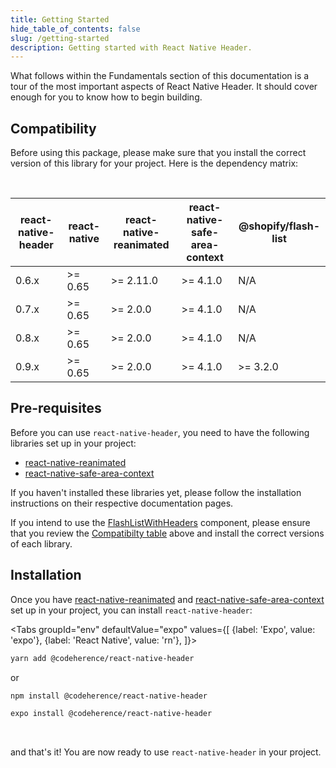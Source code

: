 ```yaml
---
title: Getting Started
hide_table_of_contents: false
slug: /getting-started
description: Getting started with React Native Header.
---
```



What follows within the Fundamentals section of this documentation is a tour of the most important aspects of React Native Header. It should cover enough for you to know how to begin building.

## Compatibility

Before using this package, please make sure that you install the correct version of this library for your project. Here is the dependency matrix:

<br />

| react-native-header | react-native | react-native-reanimated | react-native-safe-area-context | @shopify/flash-list |
| ------------------- | ------------ | ----------------------- | ------------------------------ | ------------------- |
| 0.6.x               | >= 0.65      | >= 2.11.0               | >= 4.1.0                       | N/A                 |
| 0.7.x               | >= 0.65      | >= 2.0.0                | >= 4.1.0                       | N/A                 |
| 0.8.x               | >= 0.65      | >= 2.0.0                | >= 4.1.0                       | N/A                 |
| 0.9.x               | >= 0.65      | >= 2.0.0                | >= 4.1.0                       | >= 3.2.0            |

## Pre-requisites

Before you can use `react-native-header`, you need to have the following libraries set up in your project:

- [react-native-reanimated](https://github.com/software-mansion/react-native-reanimated)
- [react-native-safe-area-context](https://github.com/th3rdwave/react-native-safe-area-context)

If you haven't installed these libraries yet, please follow the installation instructions on their respective documentation pages.

If you intend to use the [FlashListWithHeaders](/docs/components/flash-list-with-headers) component, please ensure that you review the [Compatibilty table](/docs/getting-started#compatibility) above and install the correct versions of each library.

## Installation

Once you have [react-native-reanimated](https://github.com/software-mansion/react-native-reanimated) and [react-native-safe-area-context](https://github.com/th3rdwave/react-native-safe-area-context) set up in your project, you can install `react-native-header`:

<Tabs
  groupId="env"
  defaultValue="expo"
  values={[
    {label: 'Expo', value: 'expo'},
    {label: 'React Native', value: 'rn'},
  ]}>
<TabItem value="rn">

```bash
yarn add @codeherence/react-native-header
```

or

```bash
npm install @codeherence/react-native-header
```

</TabItem>
<TabItem value="expo">

```bash
expo install @codeherence/react-native-header
```

</TabItem>
</Tabs>

<br />

and that's it! You are now ready to use `react-native-header` in your project.
